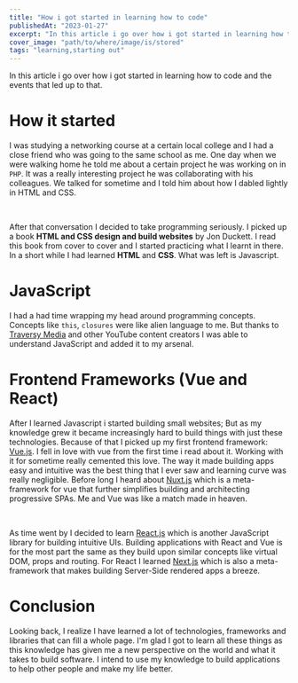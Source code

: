 ```yaml
---
title: "How i got started in learning how to code"
publishedAt: "2023-01-27"
excerpt: "In this article i go over how i got started in learning how to code and the events that led up to that."
cover_image: "path/to/where/image/is/stored"
tags: "learning,starting out"
---
```


In this article i go over how i got started in learning how to code
and the events that led up to that.

<h1 className="font-bold text-2xl text-new-100">How it started</h1>

I was studying a networking course at a certain local college and I had a close friend who was going to the same school as me. One day when we were walking home he told me about a certain project he was working on in `PHP`. It was a really interesting project he was collaborating with his colleagues. We talked for sometime and I told him about how I dabled lightly in HTML and CSS.

<br>

After that conversation I decided to take programming seriously. I picked up a book <strong>HTML and CSS design and build websites</strong> by Jon Duckett. I read this book from cover to cover and I started practicing what I learnt in there. In a short while I had learned <strong>HTML</strong> and <strong>CSS</strong>. What was left is Javascript.

<h1 className="font-bold text-2xl text-new-100">JavaScript</h1>

I had a had time wrapping my head around programming concepts. Concepts like `this`, `closures` were like alien language to me. But thanks to <a href="https://youtube.com/traversymedia">Traversy Media</a> and other YouTube content creators I was able to understand JavaScript and added it to my arsenal.

<h1 className="font-bold text-2xl text-new-100">
  Frontend Frameworks (Vue and React)
</h1>

After I learned Javascript i started building small websites; But as my knowledge grew it became increasingly hard to build things with just these technologies. Because of that I picked up my first frontend framework: <a className="text-blue-600 font-semibold" href="https://vuejs.org">Vue.js</a>. I fell in love with vue from the first time i read about it. Working with it for sometime really cemented this love. The way it made building apps easy and intuitive was the best thing that I ever saw and learning curve was really negligible. Before long I heard about <a className="text-blue-600 font-semibold" href="https://nuxtjs.org">Nuxt.js</a> which is a meta-framework for vue that further simplifies building and architecting progressive SPAs. Me and Vue was like a match made in heaven.

<br>

As time went by I decided to learn <a className="text-blue-600 font-semibold" href="https://reactjs.org">React.js</a> which is another JavaScript library for building intuitive UIs. Building applications with React and Vue is for the most part the same as they build upon similar concepts like virtual DOM, props and routing. For React I learned <a className="text-blue-600 font-semibold" href="https://nextjs.org">Next.js</a> which is also a meta-framework that makes building Server-Side rendered apps a breeze.

<h1 className="font-bold text-2xl text-new-100">Conclusion</h1>

Looking back, I realize I have learned a lot of technologies, frameworks and libraries that can fill a whole page. I'm glad I got to learn all these things as this knowledge has given me a new perspective on the world and what it takes to build software. I intend to use my knowledge to build applications to help other people and make my life better.
